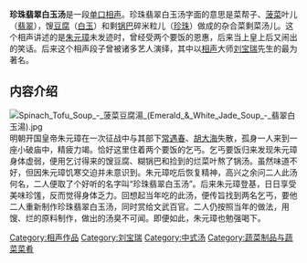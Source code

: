 '''珍珠翡翠白玉汤'''是一段[[单口相声|单口相声]]。珍珠翡翠白玉汤字面的意思是菜帮子、[[菠菜|菠菜]]叶儿（[[翡翠|翡翠]]），馊[[豆腐|豆腐]]（[[白玉|白玉]]）和剩[[锅巴|锅巴]]碎米粒儿（[[珍珠|珍珠]]）做成的杂合菜剩菜汤儿。这个相声讲述的是[[朱元璋|朱元璋]]未发迹时，曾经受两个要饭的恩惠，后来当上皇上后又闹出的笑话。后来这个相声段子曾被诸多艺人演绎，其中以[[相声|相声]]大师[[刘宝瑞|刘宝瑞]]先生的最为著名。

==内容介绍==
[[File:Spinach_Tofu_Soup_-_菠菜豆腐湯_(Emerald_&_White_Jade_Soup_-_翡翠白玉湯).jpg|thumb]]
明朝开国皇帝朱元璋在一次征战中与其部下[[常遇春|常遇春]]、[[胡大海|胡大海]]失散，孤身一人来到一座小破庙中，精疲力竭。恰好这里住着两个要饭的乞丐。乞丐要饭归来发现朱元璋身体虚弱，便用乞讨得来的馊豆腐、糊锅巴和捡到的烂菜叶熬了锅汤。虽然味道不好，但因朱元璋饥寒交迫并未意识到。朱元璋吃后恢复精神，高兴之余问二人此汤何名，二人便取了个好听的名字叫“珍珠翡翠白玉汤”。后来朱元璋登基，日日享受美味珍馐，反而觉得身体乏力。回想起当年吃的此汤，便传旨找到两名乞丐，要他二人重新制作珍珠翡翠白玉汤，同时赏给文武百官。二人仍按照当年的做法，用馊、烂的原料制作，做出的汤臭不可闻。即便如此，朱元璋也勉强喝下。

{{文化小作品}}

[[Category:相声作品|Category:相声作品]]
[[Category:刘宝瑞|Category:刘宝瑞]]
[[Category:中式汤|Category:中式汤]]
[[Category:蔬菜制品与蔬菜菜肴|Category:蔬菜制品与蔬菜菜肴]]